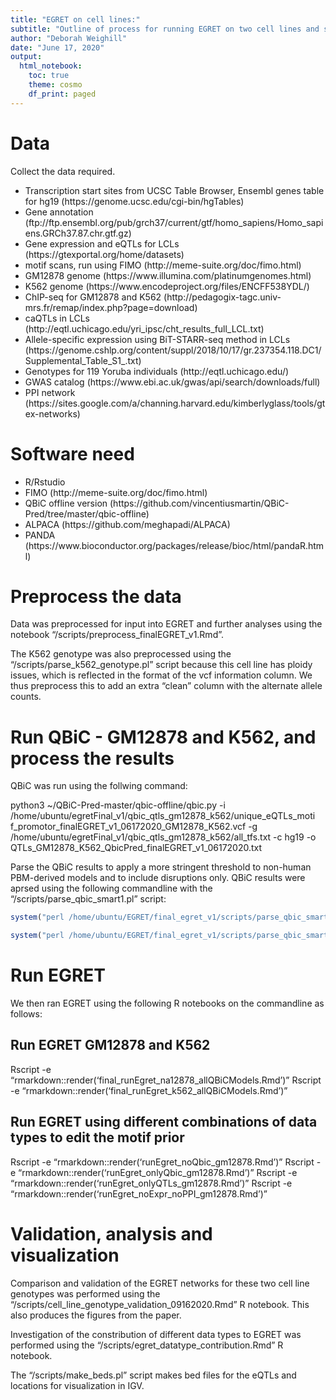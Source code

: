```yaml
---
title: "EGRET on cell lines:"
subtitle: "Outline of process for running EGRET on two cell lines and subsequent analysis"
author: "Deborah Weighill"
date: "June 17, 2020"
output:
  html_notebook:
    toc: true
    theme: cosmo
    df_print: paged
---
```


# Data
Collect the data required.

- Transcription start sites from UCSC Table Browser, Ensembl genes table for hg19 (https://genome.ucsc.edu/cgi-bin/hgTables)
- Gene annotation (ftp://ftp.ensembl.org/pub/grch37/current/gtf/homo_sapiens/Homo_sapiens.GRCh37.87.chr.gtf.gz)
- Gene expression and eQTLs for LCLs (https://gtexportal.org/home/datasets)
- motif scans, run using FIMO (http://meme-suite.org/doc/fimo.html)
- GM12878 genome (https://www.illumina.com/platinumgenomes.html)
- K562 genome (https://www.encodeproject.org/files/ENCFF538YDL/)
- ChIP-seq for GM12878 and K562 (http://pedagogix-tagc.univ-mrs.fr/remap/index.php?page=download)
- caQTLs in LCLs (http://eqtl.uchicago.edu/yri_ipsc/cht_results_full_LCL.txt)
- Allele-specific expression using BiT-STARR-seq method in LCLs (https://genome.cshlp.org/content/suppl/2018/10/17/gr.237354.118.DC1/Supplemental_Table_S1_.txt)
- Genotypes for 119 Yoruba individuals (http://eqtl.uchicago.edu/)
- GWAS catalog (https://www.ebi.ac.uk/gwas/api/search/downloads/full)
- PPI network (https://sites.google.com/a/channing.harvard.edu/kimberlyglass/tools/gtex-networks)

# Software need
- R/Rstudio
- FIMO (http://meme-suite.org/doc/fimo.html)
- QBiC offline version (https://github.com/vincentiusmartin/QBiC-Pred/tree/master/qbic-offline)
- ALPACA (https://github.com/meghapadi/ALPACA)
- PANDA (https://www.bioconductor.org/packages/release/bioc/html/pandaR.html)


# Preprocess the data
Data was preprocessed for input into EGRET and further analyses using the notebook "/scripts/preprocess_finalEGRET_v1.Rmd". 

The K562 genotype was also preprocessed using the "/scripts/parse_k562_genotype.pl" script because this cell line has ploidy issues, which is reflected in the format of the vcf information column. We thus preprocess this to add an extra "clean" column with the alternate allele counts.

# Run QBiC - GM12878 and K562, and process the results
QBiC was run using the follwing command:

python3 ~/QBiC-Pred-master/qbic-offline/qbic.py -i /home/ubuntu/egretFinal_v1/qbic_qtls_gm12878_k562/unique_eQTLs_moti
f_promotor_finalEGRET_v1_06172020_GM12878_K562.vcf   -g /home/ubuntu/egretFinal_v1/qbic_qtls_gm12878_k562/all_tfs.txt 
-c hg19 -o QTLs_GM12878_K562_QbicPred_finalEGRET_v1_06172020.txt

Parse the QBiC results to apply a more stringent threshold to non-human PBM-derived models and to include disruptions only. QBiC results were aprsed using the following commandline with the "/scripts/parse_qbic_smart1.pl" script:
```r
system("perl /home/ubuntu/EGRET/final_egret_v1/scripts/parse_qbic_smart1.pl /home/ubuntu/EGRET/final_egret_v1/genotype_data/unique_eQTLs_motif_promotor_finalEGRET_v1_06172020_GM12878_K562.vcf /home/ubuntu/EGRET/final_egret_v1/genotype_data/QTLs_GM12878_K562_QbicPred_finalEGRET_v1_06172020.txt /home/ubuntu/EGRET/final_egret_v1/inputs/qbic_eQTLS_GM12878_K562_finalEGRET_v1_06302020_allModels_smart1.txt")

system("perl /home/ubuntu/EGRET/final_egret_v1/scripts/parse_qbic_smart1_separate_chroms.pl")

```

# Run EGRET
We then ran EGRET using the following R notebooks on the commandline as follows:


## Run EGRET GM12878 and K562
Rscript -e "rmarkdown::render('final_runEgret_na12878_allQBiCModels.Rmd')"
Rscript -e "rmarkdown::render('final_runEgret_k562_allQBiCModels.Rmd')"

## Run EGRET using different combinations of data types to edit the motif prior 
Rscript -e "rmarkdown::render('runEgret_noQbic_gm12878.Rmd')"
Rscript -e "rmarkdown::render('runEgret_onlyQbic_gm12878.Rmd')"
Rscript -e "rmarkdown::render('runEgret_onlyQTLs_gm12878.Rmd')"
Rscript -e "rmarkdown::render('runEgret_noExpr_noPPI_gm12878.Rmd')"


# Validation, analysis and visualization  
Comparison and validation of the EGRET networks for these two cell line genotypes was performed using the "/scripts/cell_line_genotype_validation_09162020.Rmd" R notebook. This also produces the figures from the paper.

Investigation of the constribution of different data types to EGRET was performed using the "/scripts/egret_datatype_contribution.Rmd" R notebook.

The "/scripts/make_beds.pl" script makes bed files for the eQTLs and locations for visualization in IGV. 


